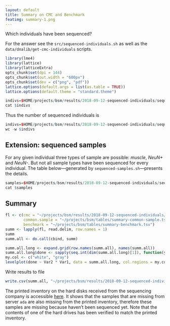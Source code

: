 ```yaml
---
layout: default
title: Summary on CMC and Benchmark
featimg: summary-1.png
---
```


Which individuals have been sequenced?

For the answer see the `src/sequenced-individuals.sh` as well as the `data/dnalib/get-cmc-individuals` scripts.

```r
library(lme4)
library(lattice)
library(latticeExtra)
opts_chunk$set(dpi = 144)
opts_chunk$set(out.width = "600px")
opts_chunk$set(dev = c("png", "pdf"))
lattice.options(default.args = list(as.table = TRUE))
lattice.options(default.theme = "standard.theme")
```

```r
indivs=$HOME/projects/bsm/results/2018-09-12-sequenced-individuals/sequenced-individuals
cat $indivs
```

Thus the number of sequenced individuals is

```r
indivs=$HOME/projects/bsm/results/2018-09-12-sequenced-individuals/sequenced-individuals
wc -w $indivs
```

## Extension: sequenced samples

For any given individual three types of sample are possible: *muscle*, *NeuN+* and *NeuN-*.  But not all sample types have been sequenced for every individual.  The table below---generated by `sequenced-samples.sh`---presents the details.

```r
samples=$HOME/projects/bsm/results/2018-09-12-sequenced-individuals/sequenced-samples
cat $samples
```

## Summary

```r
fl <- c(cmc = "~/projects/bsm/results/2018-09-12-sequenced-individuals/summary-cmc.tsv",
        common.sample = "~/projects/bsm/tables/summary-common-sample.tsv",
        benchmark = "~/projects/bsm/tables/summary-benchmark.tsv")
summ <- lapply(fl, read.delim, row.names = 1)
summ
summ.all <- do.call(cbind, summ)
```

```r
summ.all.long <- expand.grid(row.names(summ.all), names(summ.all))
summ.all.long$done <- sapply(seq.int(dim(summ.all.long)[1]), function(y) summ.all[as.character(summ.all.long[y, 1]), as.character(summ.all.long[y, 2])])
my.col <- c("white", "gray")
levelplot(done ~ Var2 * Var1, data = summ.all.long, col.regions = my.col, colorkey = FALSE, scales = list(x = list(rot = 90)), xlab = "", ylab = "")
```

Write results to file

```r
write.csv(summ.all, "~/projects/bsm/results/2018-09-12-sequenced-individuals/summary-all.csv")
```

The printed inventory on the hard disks received from the sequencing company is accessible [here](https://photos.app.goo.gl/ttjSFEHPcSV1Wrvt5).  It shows that the samples that are missing from server `ada` are also missing from the printed inventory, therefore these samples are missing because haven't been sequenced yet.  Note that the contents of one of the hard drives has been verified to match the printed inventory.
